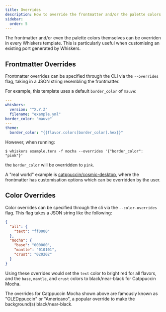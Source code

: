 ```yaml
---
title: Overrides
description: How to override the frontmatter and/or the palette colors via the CLI.
sidebar:
  order: 5
---
```



The frontmatter and/or even the palette colors themselves can be overriden in
every Whiskers template. This is particularly useful when customising an
existing port generated by Whiskers.

## Frontmatter Overrides

Frontmatter overrides can be specified through the CLI via the `--overrides`
flag, taking in a JSON string resembling the frontmatter.

For example, this template uses a default `border_color` of `mauve`:

```yaml title="example.tera"
---
whiskers:
  version: "^X.Y.Z"
  filename: "example.yml"
border_color: "mauve"
---
theme:
  border_color: "{{flavor.colors[border_color].hex}}"
```

However, when running:

```console
$ whiskers example.tera -f mocha --overrides '{"border_color": "pink"}'
```

the `border_color` will be overridden to `pink`.

A "real world" example is
[catppuccin/cosmic-desktop](https://github.com/catppuccin/cosmic-desktop#generating-custom-configurations),
where the frontmatter has customisation options which can be overridden by the
user.

## Color Overrides

Color overrides can be specified through the cli via the `--color-overrides`
flag. This flag takes a JSON string like the following:

```json
{
  "all": {
    "text": "ff0000"
  },
  "mocha": {
    "base": "000000",
    "mantle": "010101",
    "crust": "020202"
  }
}
```

Using these overrides would set the `text` color to bright red for all flavors,
and the `base`, `mantle`, and `crust` colors to black/near-black for Catppuccin
Mocha.

<Aside type="note">
  The overrides for Catppuccin Mocha shown above are famously known as
  "OLEDppuccin" or "Americano", a popular override to make the background(s)
  black/near-black.
</Aside>
